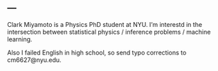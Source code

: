 ---
---

Clark Miyamoto is a Physics PhD student at NYU. 
I'm interestd in the intersection between statistical physics / inference problems / machine learning. 

Also I failed English in high school, so send typo corrections to cm6627@nyu.edu.